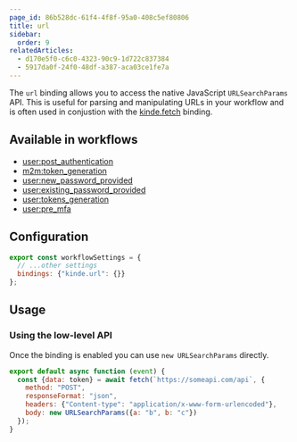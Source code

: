 ```yaml
---
page_id: 86b528dc-61f4-4f8f-95a0-408c5ef80806
title: url
sidebar:
  order: 9
relatedArticles:
  - d170e5f0-c6c0-4323-90c9-1d722c837384
  - 5917da0f-24f0-48df-a387-aca03ce1fe7a
---
```


The `url` binding allows you to access the native JavaScript `URLSearchParams` API. This is useful for parsing and manipulating URLs in your workflow and is often used in conjustion with the [kinde.fetch](/workflows/bindings/fetch-binding/) binding.

## Available in workflows

- [user:post_authentication](/workflows/example-workflows/workflow-user-post-auth/)
- [m2m:token_generation](/workflows/example-workflows/m2m-token-generation-workflow/)
- [user:new_password_provided](/workflows/example-workflows/new-password-provided-workflow/)
- [user:existing_password_provided](http://localhost:4321/workflows/example-workflows/existing-password-provided-workflow/)
- [user:tokens_generation](/workflows/example-workflows/user-token-generation/)
- [user:pre_mfa](http://localhost:4321/workflows/example-workflows/pre-mfa-workflow/)

## Configuration

```js
export const workflowSettings = {
  // ...other settings
  bindings: {"kinde.url": {}}
};
```

## Usage

### Using the low-level API

Once the binding is enabled you can use `new URLSearchParams` directly.

```js
export default async function (event) {
  const {data: token} = await fetch(`https://someapi.com/api`, {
    method: "POST",
    responseFormat: "json",
    headers: {"Content-type": "application/x-www-form-urlencoded"},
    body: new URLSearchParams({a: "b", b: "c"})
  });
}
```
